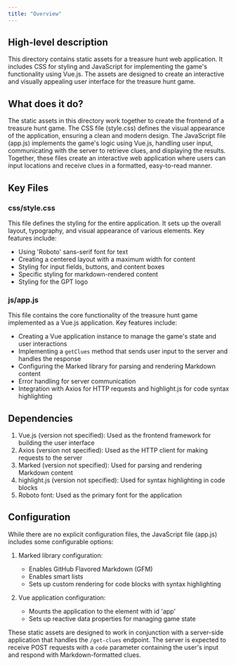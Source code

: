 ```yaml
---
title: "Overview"
---
```


## High-level description
This directory contains static assets for a treasure hunt web application. It includes CSS for styling and JavaScript for implementing the game's functionality using Vue.js. The assets are designed to create an interactive and visually appealing user interface for the treasure hunt game.

## What does it do?
The static assets in this directory work together to create the frontend of a treasure hunt game. The CSS file (style.css) defines the visual appearance of the application, ensuring a clean and modern design. The JavaScript file (app.js) implements the game's logic using Vue.js, handling user input, communicating with the server to retrieve clues, and displaying the results. Together, these files create an interactive web application where users can input locations and receive clues in a formatted, easy-to-read manner.

## Key Files

### css/style.css
This file defines the styling for the entire application. It sets up the overall layout, typography, and visual appearance of various elements. Key features include:
- Using 'Roboto' sans-serif font for text
- Creating a centered layout with a maximum width for content
- Styling for input fields, buttons, and content boxes
- Specific styling for markdown-rendered content
- Styling for the GPT logo

### js/app.js
This file contains the core functionality of the treasure hunt game implemented as a Vue.js application. Key features include:
- Creating a Vue application instance to manage the game's state and user interactions
- Implementing a `getClues` method that sends user input to the server and handles the response
- Configuring the Marked library for parsing and rendering Markdown content
- Error handling for server communication
- Integration with Axios for HTTP requests and highlight.js for code syntax highlighting

## Dependencies
1. Vue.js (version not specified): Used as the frontend framework for building the user interface
2. Axios (version not specified): Used as the HTTP client for making requests to the server
3. Marked (version not specified): Used for parsing and rendering Markdown content
4. highlight.js (version not specified): Used for syntax highlighting in code blocks
5. Roboto font: Used as the primary font for the application

## Configuration
While there are no explicit configuration files, the JavaScript file (app.js) includes some configurable options:

1. Marked library configuration:
   - Enables GitHub Flavored Markdown (GFM)
   - Enables smart lists
   - Sets up custom rendering for code blocks with syntax highlighting

2. Vue application configuration:
   - Mounts the application to the element with id 'app'
   - Sets up reactive data properties for managing game state

These static assets are designed to work in conjunction with a server-side application that handles the `/get-clues` endpoint. The server is expected to receive POST requests with a `code` parameter containing the user's input and respond with Markdown-formatted clues.